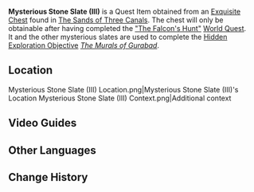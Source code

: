 {{Item Infobox
|id           = 120109
|image        = Item Mysterious Stone Slate (III).png
|type         = Quest Items
|group        = Mysterious Stone Slates
|description  = An ancient stone slate carved with inscriptions. Its texture is solid while its design is fascinating to behold.
|source1      = [[The Sands of Three Canals]]
}}
{{Main|Mysterious Stone Slate|The Murals of Gurabad}}
'''Mysterious Stone Slate (III)''' is a Quest Item obtained from an [[Chest|Exquisite Chest]] found in [[The Sands of Three Canals]]. The chest will only be obtainable after having completed the [["The Falcon's Hunt"]] [[World Quest]].<br />
It and the other mysterious slates are used to complete the [[Hidden Exploration Objective]] ''[[The Murals of Gurabad]]''.

==Location==
<gallery>
Mysterious Stone Slate (III) Location.png|Mysterious Stone Slate (III)'s Location
Mysterious Stone Slate (III) Context.png|Additional context
</gallery>

==Video Guides==
{{EVT
|video1   = https://youtu.be/ITiRpX4q980
|caption1 = Location Guide
}}

==Other Languages==
{{Other Languages
|en      = Mysterious Stone Slate (III)
|zhs     = 神秘的石板・三
|zhs_rm  = Shénmì de Shíbǎn - Sān
|zht     = 神秘的石板・三
|zht_rm  = Shénmì de Shíbǎn - Sān
|zh_tl   = 
|ja      = 神秘的な石板・三
|ja_rm   = Shinpiteki-na Sekiban - San
|ja_tl   = Mysterious Stone Slate - Three
|ko      = 신비로운 석판・세 번째
|ko_tl   = Mysterious Slate - Third
|es      = Losa de piedra misteriosa (III)
|es_tl   = Mysterious Stone Slab (III)
|fr      = Stèle mystérieuse (3)
|fr_tl   = Mysterious Stele (3)
|ru      = Таинственная каменная табличка III
|ru_tl   = Mysterious Stone Tablet III
|th      = แผ่นหินลึกลับ III
|th_rm   = 
|th_tl   = 
|vi      = Phiến Đá Thần Bí III
|vi_tl   = 
|de      = Geheimnisvolle Steinplatte III
|de_tl   = Mysterious Stone Slab III
|id      = Tablet Batu Misterius (III)
|id_tl   = Mysterious Stone Tablet (III)
|pt      = Tabuleta de Pedra Misteriosa &mdash; III
|pt_tl   = 
|tr      = Gizemli Taş Levha (III)
|tr_tl   = 
|it      = Tavoletta di pietra misteriosa (III)
|it_tl   = Mysterious Stone Tablet (III)
}}

==Change History==
{{Change History|3.4}}